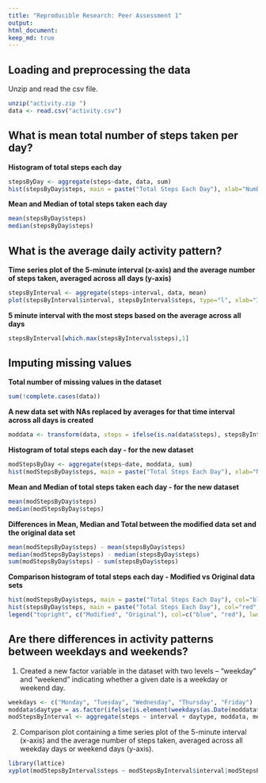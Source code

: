 ```yaml
---
title: "Reproducible Research: Peer Assessment 1"
output: 
html_document:
keep_md: true
---
```




## Loading and preprocessing the data
Unzip and read the csv file.
```r
unzip("activity.zip ")
data <- read.csv("activity.csv")
```



## What is mean total number of steps taken per day?
**Histogram of total steps each day**
```r
stepsByDay <- aggregate(steps~date, data, sum)
hist(stepsByDay$steps, main = paste("Total Steps Each Day"), xlab="Number of Steps")
```

**Mean and Median of total steps taken each day**
```r
mean(stepsByDay$steps)
median(stepsByDay$steps)
```



## What is the average daily activity pattern?
**Time series plot of the 5-minute interval (x-axis) and the average number of steps taken, averaged across all days (y-axis)**
```r
stepsByInterval <- aggregate(steps~interval, data, mean)
plot(stepsByInterval$interval, stepsByInterval$steps, type="l", xlab="Interval", ylab="Number of Steps",main="Average Number of Steps per Day for each interval")
```

**5 minute interval with the most steps based on the average across all days**
```r
stepsByInterval[which.max(stepsByInterval$steps),1]
```


## Imputing missing values
**Total number of missing values in the dataset**
```r
sum(!complete.cases(data))
```

**A new data set with NAs replaced by  averages for  that time interval across all days is created**
```r
moddata <- transform(data, steps = ifelse(is.na(data$steps), stepsByInterval$steps[match(data$interval, stepsByInterval$interval)], data$steps))
```

**Histogram of total steps each day - for the new dataset**
```r
modStepsByDay <- aggregate(steps~date, moddata, sum)
hist(modStepsByDay$steps, main = paste("Total Steps Each Day"), xlab="Number of Steps")
```

**Mean and Median of total steps taken each day - for the new dataset**
```r
mean(modStepsByDay$steps)
median(modStepsByDay$steps)
```

**Differences in Mean, Median and Total between the modified data set and the original data set**
```r
mean(modStepsByDay$steps) - mean(stepsByDay$steps)
median(modStepsByDay$steps) - median(stepsByDay$steps)
sum(modStepsByDay$steps) - sum(stepsByDay$steps)
```

**Comparison histogram of total steps each day - Modified vs Original data sets**
```r
hist(modStepsByDay$steps, main = paste("Total Steps Each Day"), col="blue", xlab="Number of Steps")
hist(stepsByDay$steps, main = paste("Total Steps Each Day"), col="red", xlab="Number of Steps", add=T)
legend("topright", c("Modified", "Original"), col=c("blue", "red"), lwd=10)
```


## Are there differences in activity patterns between weekdays and weekends?
1. Created a new factor variable in the dataset with two levels -- "weekday" and "weekend" indicating whether a given date is a weekday or weekend day.
```r
weekdays <- c("Monday", "Tuesday", "Wednesday", "Thursday", "Friday")
moddata$daytype = as.factor(ifelse(is.element(weekdays(as.Date(moddata$date)),weekdays), "Weekday", "Weekend"))
modStepsByInterval <- aggregate(steps ~ interval + daytype, moddata, mean)
```

2. Comparison plot containing a time series plot of the 5-minute interval (x-axis) and the average number of steps taken, averaged across all weekday days or weekend days (y-axis). 
```r
library(lattice)
xyplot(modStepsByInterval$steps ~ modStepsByInterval$interval|modStepsByInterval$daytype, main="Average Steps per Day for each interval", xlab="Interval", ylab="Steps", layout=c(1,2), type="l")
```
